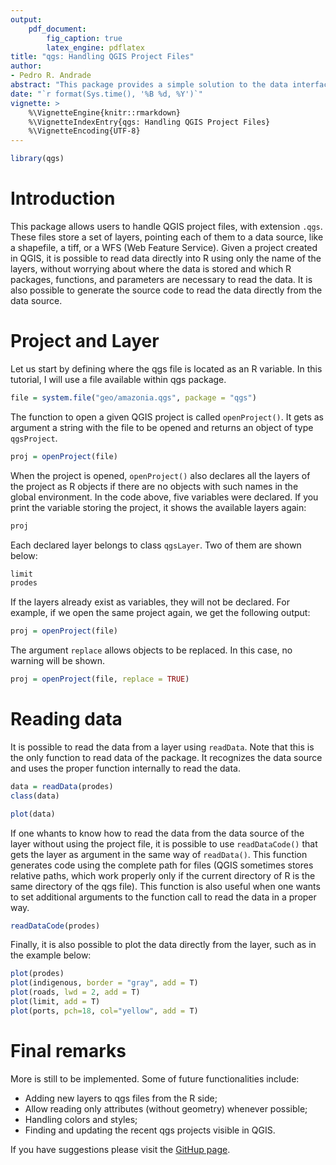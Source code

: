 ```yaml
---
output:
    pdf_document:
        fig_caption: true
        latex_engine: pdflatex
title: "qgs: Handling QGIS Project Files"
author:
- Pedro R. Andrade
abstract: "This package provides a simple solution to the data interface between QGIS and R. It allows users to handle QGIS project files directly, simplifying the way one can read geospatial data into R."
date: "`r format(Sys.time(), '%B %d, %Y')`"
vignette: >
    %\VignetteEngine{knitr::rmarkdown}
    %\VignetteIndexEntry{qgs: Handling QGIS Project Files}
    %\VignetteEncoding{UTF-8}
---
```

```r
library(qgs)
```

# Introduction 

This package allows users to handle QGIS project files, with extension `.qgs`.
These files store a set of layers, pointing each of them to a data source,
like a shapefile, a tiff, or a WFS (Web Feature Service). Given a project
created in QGIS, it is possible to read data directly into R using
only the name of the layers, without worrying about where the data
is stored and which R packages, functions, and parameters are necessary
to read the data. It is also possible to generate the source code to read
the data directly from the data source.

# Project and Layer

Let us start by defining where the qgs file is located as an R variable.
In this tutorial, I will use a file available within qgs package.

```r
file = system.file("geo/amazonia.qgs", package = "qgs")
```

The function to open a given QGIS project is called `openProject()`.
It gets as argument a string with the file to be opened and
returns an object of type `qgsProject`.

```r
proj = openProject(file)
```

When the project is opened, `openProject()` also declares
all the layers of the project as R objects if there
are no objects with such names in the global environment. In the
code above, five variables were declared.
If you print the variable storing the project, it shows
the available layers again:

```r
proj
```

Each declared layer belongs to class `qgsLayer`. Two
of them are shown below:

```r
limit
prodes
```

If the layers already exist as variables, they will not be
declared. For example, if we open the same project again, we
get the following output:

```r
proj = openProject(file)
```

The argument `replace` allows objects to be replaced.
In this case, no warning will be shown.

```r
proj = openProject(file, replace = TRUE)
```

# Reading data

It is possible to read the data from a layer using `readData`. Note that this is the
only function to read data of the package. It recognizes the data
source and uses the proper function internally to read the data.

```r
data = readData(prodes)
class(data)

plot(data)
```

If one whants to know how to read the data from the data source of the layer
without using the project file, it is possible to use `readDataCode()` that
gets the layer as argument in the same way of `readData()`. This function
generates code using the complete path for files (QGIS sometimes stores
relative paths, which work properly only if the current directory of R
is the same directory of the qgs file). This function is also useful
when one wants to set additional arguments to the function call to 
read the data in a proper way.

```r
readDataCode(prodes)
```

Finally, it is also possible to plot the data directly from the layer,
such as in the example below:

```r
plot(prodes)
plot(indigenous, border = "gray", add = T)
plot(roads, lwd = 2, add = T)
plot(limit, add = T)
plot(ports, pch=18, col="yellow", add = T)
```

# Final remarks

More is still to be implemented. Some of future functionalities include:

* Adding new layers to qgs files from the R side;
* Allow reading only attributes (without geometry) whenever possible;
* Handling colors and styles;
* Finding and updating the recent qgs projects visible in QGIS.

If you have suggestions please visit the [GitHup page](https://github.com/pedro-andrade-inpe/qgs).

